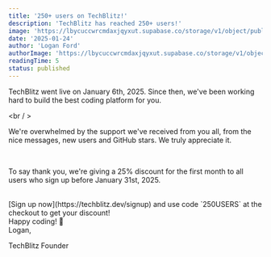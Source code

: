 ```yaml
---
title: '250+ users on TechBlitz!'
description: 'TechBlitz has reached 250+ users!'
image: 'https://lbycuccwrcmdaxjqyxut.supabase.co/storage/v1/object/public/marketing-images/250-users-banner.png'
date: '2025-01-24'
author: 'Logan Ford'
authorImage: 'https://lbycuccwrcmdaxjqyxut.supabase.co/storage/v1/object/public/user-profile-pictures/3a57d7e8-8b80-483b-93d0-70fe1f06b0c0/logo.png?u=1l5im5h5n6e5'
readingTime: 5
status: published
---
```


TechBlitz went live on January 6th, 2025. Since then, we've been working hard to build the best coding platform for you.

<br /   >

We're overwhelmed by the support we've received from you all, from the nice messages, new users and GitHub stars. We truly appreciate it. 

<br />

To say thank you, we're giving a 25% discount for the first month to all users who sign up before January 31st, 2025.

<br />
[Sign up now](https://techblitz.dev/signup) and use code `250USERS` at the checkout to get your discount!

<br />
Happy coding! 🚀

<br />
Logan,

TechBlitz Founder

